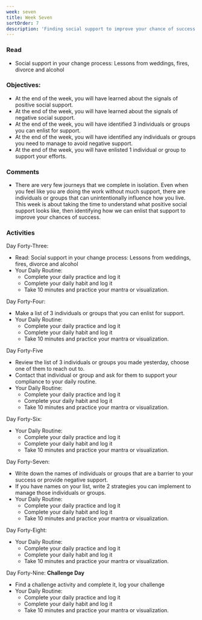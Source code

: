 ```yaml
---
week: seven
title: Week Seven
sortOrder: 7
description: 'Finding social support to improve your chance of success'
---
```


### Read

- Social support in your change process: Lessons from weddings, fires, divorce and alcohol

### Objectives:

- At the end of the week, you will have learned about the signals of positive social support.
- At the end of the week, you will have learned about the signals of negative social support.
- At the end of the week, you will have identified 3 individuals or groups you can enlist for support.
- At the end of the week, you will have identified any individuals or groups you need to manage to avoid negative support.
- At the end of the week, you will have enlisted 1 individual or group to support your efforts.

### Comments

- There are very few journeys that we complete in isolation. Even when you feel like you are doing the work without much support, there are individuals or groups that can unintentionally influence how you live. This week is about taking the time to understand what positive social support looks like, then identifying how we can enlist that support to improve your chances of success.

### Activities

Day Forty-Three:

- Read: Social support in your change process: Lessons from weddings, fires, divorce and alcohol
- Your Daily Routine:
  - Complete your daily practice and log it
  - Complete your daily habit and log it
  - Take 10 minutes and practice your mantra or visualization.

Day Forty-Four:
- Make a list of 3 individuals or groups that you can enlist for support.
- Your Daily Routine:
  - Complete your daily practice and log it
  - Complete your daily habit and log it
  - Take 10 minutes and practice your mantra or visualization.

Day Forty-Five

- Review the list of 3 individuals or groups you made yesterday, choose one of them to reach out to.
- Contact that individual or group and ask for them to support your compliance to your daily routine.
- Your Daily Routine:
  - Complete your daily practice and log it
  - Complete your daily habit and log it
  - Take 10 minutes and practice your mantra or visualization.

Day Forty-Six:

- Your Daily Routine:
  - Complete your daily practice and log it
  - Complete your daily habit and log it
  - Take 10 minutes and practice your mantra or visualization.

Day Forty-Seven:

- Write down the names of individuals or groups that are a barrier to your success or provide negative support.
- If you have names on your list, write 2 strategies you can implement to manage those individuals or groups.
- Your Daily Routine:
  - Complete your daily practice and log it
  - Complete your daily habit and log it
  - Take 10 minutes and practice your mantra or visualization.

Day Forty-Eight:

- Your Daily Routine:
  - Complete your daily practice and log it
  - Complete your daily habit and log it
  - Take 10 minutes and practice your mantra or visualization.

Day Forty-Nine: **Challenge Day**

- Find a challenge activity and complete it, log your challenge
- Your Daily Routine:
  - Complete your daily practice and log it
  - Complete your daily habit and log it
  - Take 10 minutes and practice your mantra or visualization.